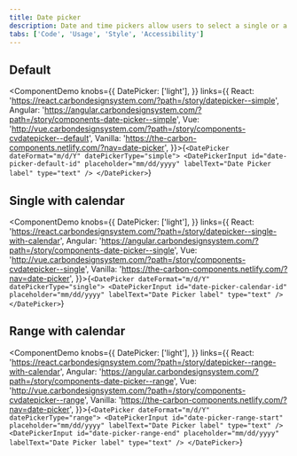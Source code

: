 ```yaml
---
title: Date picker
description: Date and time pickers allow users to select a single or a range of dates and times.
tabs: ['Code', 'Usage', 'Style', 'Accessibility']
---
```


## Default

<ComponentDemo
  knobs={{
    DatePicker: ['light'],
  }}
  links={{
    React:
      'https://react.carbondesignsystem.com/?path=/story/datepicker--simple',
    Angular:
      'https://angular.carbondesignsystem.com/?path=/story/components-date-picker--simple',
    Vue:
      'http://vue.carbondesignsystem.com/?path=/story/components-cvdatepicker--default',
    Vanilla: 'https://the-carbon-components.netlify.com/?nav=date-picker',
  }}>{`<DatePicker dateFormat="m/d/Y" datePickerType="simple">
  <DatePickerInput
    id="date-picker-default-id"
    placeholder="mm/dd/yyyy"
    labelText="Date Picker label"
    type="text"
  />
</DatePicker>`}</ComponentDemo>

## Single with calendar

<ComponentDemo
  knobs={{
    DatePicker: ['light'],
  }}
  links={{
    React:
      'https://react.carbondesignsystem.com/?path=/story/datepicker--single-with-calendar',
    Angular:
      'https://angular.carbondesignsystem.com/?path=/story/components-date-picker--single',
    Vue:
      'http://vue.carbondesignsystem.com/?path=/story/components-cvdatepicker--single',
    Vanilla: 'https://the-carbon-components.netlify.com/?nav=date-picker',
  }}>{`<DatePicker dateFormat="m/d/Y" datePickerType="single">
  <DatePickerInput
    id="date-picker-calendar-id"
    placeholder="mm/dd/yyyy"
    labelText="Date Picker label"
    type="text"
  />
</DatePicker>`}</ComponentDemo>

## Range with calendar

<ComponentDemo
  knobs={{
    DatePicker: ['light'],
  }}
  links={{
    React:
      'https://react.carbondesignsystem.com/?path=/story/datepicker--range-with-calendar',
    Angular:
      'https://angular.carbondesignsystem.com/?path=/story/components-date-picker--range',
    Vue:
      'http://vue.carbondesignsystem.com/?path=/story/components-cvdatepicker--range',
    Vanilla: 'https://the-carbon-components.netlify.com/?nav=date-picker',
  }}>{`<DatePicker dateFormat="m/d/Y" datePickerType="range">
  <DatePickerInput
    id="date-picker-range-start"
    placeholder="mm/dd/yyyy"
    labelText="Date Picker label"
    type="text"
  />
  <DatePickerInput
    id="date-picker-range-end"
    placeholder="mm/dd/yyyy"
    labelText="Date Picker label"
    type="text"
  />
</DatePicker>`}</ComponentDemo>
